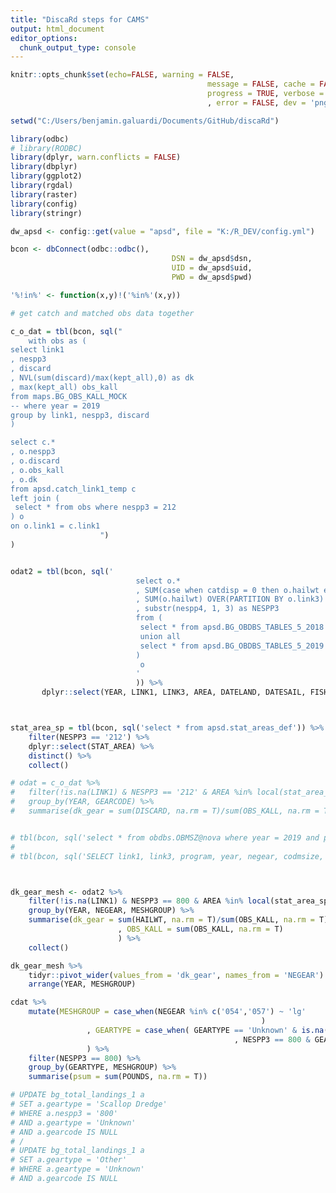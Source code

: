 ```yaml
---
title: "DiscaRd steps for CAMS"
output: html_document
editor_options: 
  chunk_output_type: console
---
```


```r
knitr::opts_chunk$set(echo=FALSE, warning = FALSE, 
											message = FALSE, cache = FALSE,
											progress = TRUE, verbose = FALSE, comment = F
											, error = FALSE, dev = 'png', dpi = 200)
```

```r

setwd("C:/Users/benjamin.galuardi/Documents/GitHub/discaRd")

library(odbc)
# library(RODBC)
library(dplyr, warn.conflicts = FALSE)
library(dbplyr)
library(ggplot2)
library(rgdal)
library(raster)
library(config)
library(stringr)

dw_apsd <- config::get(value = "apsd", file = "K:/R_DEV/config.yml")

bcon <- dbConnect(odbc::odbc(), 
									DSN = dw_apsd$dsn, 
									UID = dw_apsd$uid, 
									PWD = dw_apsd$pwd)


```

```r

'%!in%' <- function(x,y)!('%in%'(x,y))

# get catch and matched obs data together

c_o_dat = tbl(bcon, sql("
	with obs as (
select link1
, nespp3
, discard
, NVL(sum(discard)/max(kept_all),0) as dk
, max(kept_all) obs_kall
from maps.BG_OBS_KALL_MOCK
-- where year = 2019
group by link1, nespp3, discard
)

select c.*
, o.nespp3
, o.discard
, o.obs_kall
, o.dk
from apsd.catch_link1_temp c
left join (
 select * from obs where nespp3 = 212 
) o
on o.link1 = c.link1
					")
)


odat2 = tbl(bcon, sql('
							select o.*
							, SUM(case when catdisp = 0 then o.hailwt else 0 end) OVER(PARTITION BY o.link3) as discard
							, SUM(o.hailwt) OVER(PARTITION BY o.link3) as obs_kall
							, substr(nespp4, 1, 3) as NESPP3
							from (
							 select * from apsd.BG_OBDBS_TABLES_5_2018
							 union all
							 select * from apsd.BG_OBDBS_TABLES_5_2019
							)
							 o
							'
							)) %>% 
	   dplyr::select(YEAR, LINK1, LINK3, AREA, DATELAND, DATESAIL, FISHDISP, CATDISP, GEARCAT, HAILWT, LIVEWT, OBS_KALL, DISCARD, NESPP4, NESPP3, NEGEAR,MESHSIZE, MESHGROUP, GEARTYPE, ACCESSAREA, VMSCODE) 




```

```r

stat_area_sp = tbl(bcon, sql('select * from apsd.stat_areas_def')) %>% 
	filter(NESPP3 == '212') %>% 
	dplyr::select(STAT_AREA) %>% 
	distinct() %>% 
	collect()

# odat = c_o_dat %>% 
# 	filter(!is.na(LINK1) & NESPP3 == '212' & AREA %in% local(stat_area_sp[["stat_area"]])) %>% 
# 	group_by(YEAR, GEARCODE) %>% 
# 	summarise(dk_gear = sum(DISCARD, na.rm = T)/sum(OBS_KALL, na.rm = T))


# tbl(bcon, sql('select * from obdbs.OBMSZ@nova where year = 2019 and program <> 000')	)
# 
# tbl(bcon, sql('SELECT link1, link3, program, year, negear, codmsize, linermsize FROM obdbs.obotgh@nova where year = 2019 and program <> 000'))



dk_gear_mesh <- odat2 %>% 
	filter(!is.na(LINK1) & NESPP3 == 800 & AREA %in% local(stat_area_sp[["STAT_AREA"]]) ) %>% 
	group_by(YEAR, NEGEAR, MESHGROUP) %>% 
	summarise(dk_gear = sum(HAILWT, na.rm = T)/sum(OBS_KALL, na.rm = T)
						, OBS_KALL = sum(OBS_KALL, na.rm = T)
						) %>% 
	collect()

dk_gear_mesh %>% 
	tidyr::pivot_wider(values_from = 'dk_gear', names_from = 'NEGEAR') %>% 
	arrange(YEAR, MESHGROUP)

```


```r
cdat %>% 
	mutate(MESHGROUP = case_when(NEGEAR %in% c('054','057') ~ 'lg'
														)
				 , GEARTYPE = case_when( GEARTYPE == 'Unknown' & is.na(GEARTYPE) ~ 'Other'
				 					              , NESPP3 == 800 & GEARTYPE == 'Unknown' & is.na(GEARTYPE) ~ 'Scallop Dredge')
				 ) %>%
	filter(NESPP3 == 800) %>% 
	group_by(GEARTYPE, MESHGROUP) %>% 
	summarise(psum = sum(POUNDS, na.rm = T))

# UPDATE bg_total_landings_1 a
# SET a.geartype = 'Scallop Dredge'
# WHERE a.nespp3 = '800' 
# AND a.geartype = 'Unknown'
# AND a.gearcode IS NULL	
# /
# UPDATE bg_total_landings_1 a
# SET a.geartype = 'Other'
# WHERE a.geartype = 'Unknown'
# AND a.gearcode IS NULL	

```

